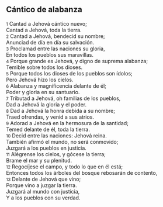 == Cántico de alabanza ==

{{anchor|1}} <small>1</small> Cantad a Jehová cántico nuevo;<br>
Cantad a Jehová, toda la tierra.<br>
{{anchor|2}} <small>2</small> Cantad a Jehová, bendecid su nombre;<br>
Anunciad de día en día su salvación.<br>
{{anchor|3}} <small>3</small> Proclamad entre las naciones su gloria,<br>
En todos los pueblos sus maravillas.<br>
{{anchor|4}} <small>4</small> Porque grande es Jehová, y digno de suprema alabanza;<br>
Temible sobre todos los dioses.<br>
{{anchor|5}} <small>5</small> Porque todos los dioses de los pueblos son ídolos;<br>
Pero Jehová hizo los cielos.<br>
{{anchor|6}} <small>6</small> Alabanza y magnificencia delante de él;<br>
Poder y gloria en su santuario.<br>
{{anchor|7}} <small>7</small> Tributad a Jehová, oh familias de los pueblos,<br>
Dad a Jehová la gloria y el poder.<br>
{{anchor|8}} <small>8</small> Dad a Jehová la honra debida a su nombre;<br>
Traed ofrendas, y venid a sus atrios.<br>
{{anchor|9}} <small>9</small> Adorad a Jehová en la hermosura de la santidad;<br>
Temed delante de él, toda la tierra.<br>
{{anchor|10}} <small>10</small> Decid entre las naciones: Jehová reina.<br>
También afirmó el mundo, no será conmovido;<br>
Juzgará a los pueblos en justicia.<br>
{{anchor|11}} <small>11</small> Alégrense los cielos, y gócese la tierra;<br>
Brame el mar y su plenitud.<br>
{{anchor|12}} <small>12</small> Regocíjese el campo, y todo lo que en él está;<br>
Entonces todos los árboles del bosque rebosarán de contento,<br>
{{anchor|13}} <small>13</small> Delante de Jehová que vino;<br>
Porque vino a juzgar la tierra.<br>
Juzgará al mundo con justicia,<br>
Y a los pueblos con su verdad.<br>
